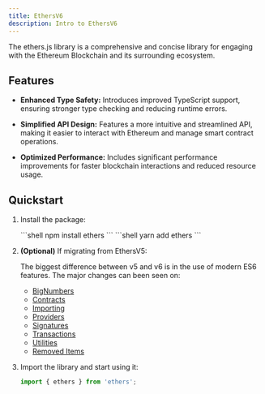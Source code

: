 ```yaml
---
title: EthersV6
description: Intro to EthersV6
---
```



The ethers.js library is a comprehensive and concise library for engaging with the Ethereum Blockchain and its surrounding ecosystem.

<CardGrid>
  <LinkCard title="Website" href="https://docs.ethers.org/v6/" />
  <LinkCard title="Documentation" href="https://docs.ethers.org/v6/" />
  <LinkCard title="Recipe" description="Not ready yet but is coming very soon!"/>
</CardGrid>


## Features

- **Enhanced Type Safety:** Introduces improved TypeScript support, ensuring stronger type checking and reducing runtime errors.

- **Simplified API Design:** Features a more intuitive and streamlined API, making it easier to interact with Ethereum and manage smart contract operations.

- **Optimized Performance:** Includes significant performance improvements for faster blockchain interactions and reduced resource usage.

## Quickstart

<Steps>

1. Install the package:

    <Tabs>
    <TabItem label="npm">
    ```shell
    npm install ethers
    ```
    </TabItem>
    <TabItem label="yarn">
    ```shell
    yarn add ethers
    ```
    </TabItem>
    </Tabs>

2. **(Optional)** If migrating from EthersV5:

    The biggest difference between v5 and v6 is in the use of modern ES6 features. The major changes can been seen on:
    - [BigNumbers](https://docs.ethers.org/v6/migrating/#migrate-bigint)
    - [Contracts](https://docs.ethers.org/v6/migrating/#migrate-contracts)
    - [Importing](https://docs.ethers.org/v6/migrating/#migrate-importing)
    - [Providers](https://docs.ethers.org/v6/migrating/#migrate-providers)
    - [Signatures](https://docs.ethers.org/v6/migrating/#migrate-signatures)
    - [Transactions](https://docs.ethers.org/v6/migrating/#migrate-transactions)
    - [Utilities](https://docs.ethers.org/v6/migrating/#migrate-utils)
    - [Removed Items](https://docs.ethers.org/v6/migrating/#migrate-missing)

3. Import the library and start using it:

    ```ts
    import { ethers } from 'ethers';
    ```    

</Steps>